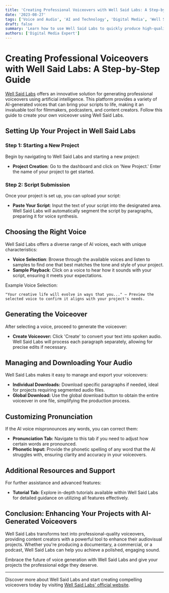 ```yaml
---
title: 'Creating Professional Voiceovers with Well Said Labs: A Step-by-Step Guide'
date: '2023-08-27'
tags: ['Voice and Audio', 'AI and Technology', 'Digital Media', 'Well Said Labs']
draft: false
summary: 'Learn how to use Well Said Labs to quickly produce high-quality voiceovers with AI, enhancing your projects with a variety of lifelike voices.'
authors: ['Digital Media Expert']
---
```


# Creating Professional Voiceovers with Well Said Labs: A Step-by-Step Guide

[Well Said Labs](https://wellsaidlabs.com/) offers an innovative solution for generating professional voiceovers using artificial intelligence. This platform provides a variety of AI-generated voices that can bring your scripts to life, making it an invaluable tool for filmmakers, podcasters, and content creators. Follow this guide to create your own voiceover using Well Said Labs.

## Setting Up Your Project in Well Said Labs

### Step 1: Starting a New Project

Begin by navigating to Well Said Labs and starting a new project:

- **Project Creation**: Go to the dashboard and click on 'New Project.' Enter the name of your project to get started.

### Step 2: Script Submission

Once your project is set up, you can upload your script:

- **Paste Your Script**: Input the text of your script into the designated area. Well Said Labs will automatically segment the script by paragraphs, preparing it for voice synthesis.

## Choosing the Right Voice

Well Said Labs offers a diverse range of AI voices, each with unique characteristics:

- **Voice Selection**: Browse through the available voices and listen to samples to find one that best matches the tone and style of your project.
- **Sample Playback**: Click on a voice to hear how it sounds with your script, ensuring it meets your expectations.

Example Voice Selection:
```plaintext
"Your creative life will evolve in ways that you..." – Preview the selected voice to confirm it aligns with your project's needs.
```

## Generating the Voiceover
After selecting a voice, proceed to generate the voiceover:

- **Create Voiceover:** Click 'Create' to convert your text into spoken audio. Well Said Labs will process each paragraph separately, allowing for precise edits if necessary.

## Managing and Downloading Your Audio
Well Said Labs makes it easy to manage and export your voiceovers:

- **Individual Downloads:** Download specific paragraphs if needed, ideal for projects requiring segmented audio files.
- **Global Download:** Use the global download button to obtain the entire voiceover in one file, simplifying the production process.

## Customizing Pronunciation
If the AI voice mispronounces any words, you can correct them:

- **Pronunciation Tab:** Navigate to this tab if you need to adjust how certain words are pronounced.
- **Phonetic Input:** Provide the phonetic spelling of any word that the AI struggles with, ensuring clarity and accuracy in your voiceovers.

## Additional Resources and Support
For further assistance and advanced features:

- **Tutorial Tab:** Explore in-depth tutorials available within Well Said Labs for detailed guidance on utilizing all features effectively.

## Conclusion: Enhancing Your Projects with AI-Generated Voiceovers
Well Said Labs transforms text into professional-quality voiceovers, providing content creators with a powerful tool to enhance their audiovisual projects. Whether you're producing a documentary, a commercial, or a podcast, Well Said Labs can help you achieve a polished, engaging sound.

Embrace the future of voice generation with Well Said Labs and give your projects the professional edge they deserve.

---

Discover more about Well Said Labs and start creating compelling voiceovers today by visiting [Well Said Labs' official website](https://wellsaidlabs.com/).